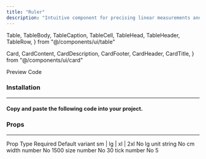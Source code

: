 ```yaml
---
title: "Ruler"
description: "Intuitive component for precising linear measurements and selection, ideal for technical and design applications."
---
```




  Table,
  TableBody,
  TableCaption,
  TableCell,
  TableHead,
  TableHeader,
  TableRow,
} from "@/components/ui/table"

  Card,
  CardContent,
  CardDescription,
  CardFooter,
  CardHeader,
  CardTitle,
} from "@/components/ui/card"

<Tabs defaultValue="preview" className="mt-8">
  <TabsList>
    <TabsTrigger value="preview" className="w-32">
      Preview
    </TabsTrigger>
    <TabsTrigger value="source" className="w-32">
      Code
    </TabsTrigger>
  </TabsList>
  <TabsContent value="preview" className="pt-2">
    <ComponentPreview>
      <RulerExample />
    </ComponentPreview>
  </TabsContent>
  <TabsContent value="source">
    <ComponentSource source="/examples/ruler.tsx" expanded />
  </TabsContent>
</Tabs>

<h3 className="text-xl font-semibold mt-8 mb-4">Installation</h3>

---

<h4 className="text-base font-semibold mt-4 mb-6">
  Copy and paste the following code into your project.
</h4>

<ComponentSource source="/components/vibrant/ruler.tsx" />

<h3 className="text-xl font-semibold mt-8 mb-4">Props</h3>

---

<div className="rounded-md border mt-8">
  <Table>
    <TableHeader className="text-base divide-x">
      <TableRow>
        <TableHead className="w-[100px]">Prop</TableHead>
        <TableHead className="border-l">Type</TableHead>
        <TableHead className="border-l">Required</TableHead>
        <TableHead className="border-l">Default</TableHead>
      </TableRow>
    </TableHeader>
    <TableBody className="divide-x">
      <TableRow>
        <TableCell>
          <Badge className="bg-gray-100 text-black shadow-none hover:bg-gray-100">
            variant
          </Badge>
        </TableCell>
        <TableCell className="border-l">sm | lg | xl | 2xl</TableCell>
        <TableCell className="border-l">
          <Badge className="bg-gray-100 text-black shadow-none hover:bg-gray-100">
            No
          </Badge>
        </TableCell>
        <TableCell className="border-l">
          <Badge className="bg-gray-100 text-black shadow-none hover:bg-gray-100">
            lg
          </Badge>
        </TableCell>
      </TableRow>
      <TableRow>
        <TableCell>
          <Badge className="bg-gray-100 text-black shadow-none hover:bg-gray-100">
            unit
          </Badge>
        </TableCell>
        <TableCell className="border-l">string</TableCell>
        <TableCell className="border-l">
          <Badge className="bg-gray-100 text-black shadow-none hover:bg-gray-100">
            No
          </Badge>
        </TableCell>
        <TableCell className="border-l">
          <Badge className="bg-gray-100 text-black shadow-none hover:bg-gray-100">
            cm
          </Badge>
        </TableCell>
      </TableRow>
      <TableRow>
        <TableCell>
          <Badge className="bg-gray-100 text-black shadow-none hover:bg-gray-100">
            width
          </Badge>
        </TableCell>
        <TableCell className="border-l">number</TableCell>
        <TableCell className="border-l">
          <Badge className="bg-gray-100 text-black shadow-none hover:bg-gray-100">
            No
          </Badge>
        </TableCell>
        <TableCell className="border-l">
          <Badge className="bg-gray-100 text-black shadow-none hover:bg-gray-100">
            1500
          </Badge>
        </TableCell>
      </TableRow>
      <TableRow>
        <TableCell>
          <Badge className="bg-gray-100 text-black shadow-none hover:bg-gray-100">
            size
          </Badge>
        </TableCell>
        <TableCell className="border-l">number</TableCell>
        <TableCell className="border-l">
          <Badge className="bg-gray-100 text-black shadow-none hover:bg-gray-100">
            No
          </Badge>
        </TableCell>
        <TableCell className="border-l">
          <Badge className="bg-gray-100 text-black shadow-none hover:bg-gray-100">
            30
          </Badge>
        </TableCell>
      </TableRow>
      <TableRow>
        <TableCell>
          <Badge className="bg-gray-100 text-black shadow-none hover:bg-gray-100">
            tick
          </Badge>
        </TableCell>
        <TableCell className="border-l">number</TableCell>
        <TableCell className="border-l">
          <Badge className="bg-gray-100 text-black shadow-none hover:bg-gray-100">
            No
          </Badge>
        </TableCell>
        <TableCell className="border-l">
          <Badge className="bg-gray-100 text-black shadow-none hover:bg-gray-100">
            5
          </Badge>
        </TableCell>
      </TableRow>
    </TableBody>
  </Table>
</div>
